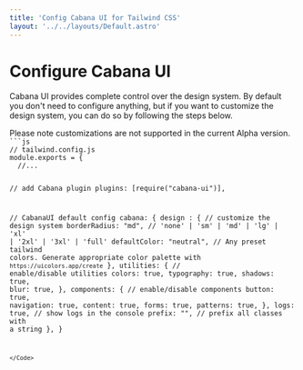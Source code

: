 ```yaml
---
title: 'Config Cabana UI for Tailwind CSS'
layout: '../../layouts/Default.astro'
---
```



# Configure Cabana UI

Cabana UI provides complete control over the design system. By default you don't need to configure anything, but if you want to customize the design system, you can do so by following the steps below.

<Alert type='danger'>
  Please note customizations are not supported in the current Alpha version.
</Alert>

<Code>
```js
// tailwind.config.js
module.exports = {
  //...

// add Cabana plugin
plugins: [require("cabana-ui")],

// CabanaUI default config
cabana: {
design : { // customize the design system
borderRadius: "md", // 'none' | 'sm' | 'md' | 'lg' | 'xl' | '2xl' | '3xl' | 'full'
defaultColor: "neutral", // Any preset tailwind colors. Generate appropriate color palette with `https://uicolors.app/create`
},
utilities: { // enable/disable utilities
colors: true,
typography: true,
shadows: true,
blur: true,
},
components: { // enable/disable components
button: true,
navigation: true,
content: true,
forms: true,
patterns: true,
},
logs: true, // show logs in the console
prefix: "", // prefix all classes with a string
},
}

```
</Code>

```
